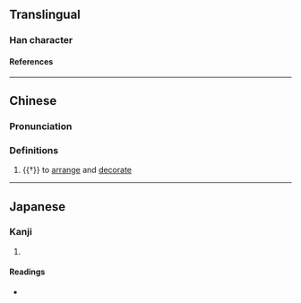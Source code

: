 {{character info/new}}
==Translingual==

===Han character===
{{Han char|rn=64|rad=手|as=08|sn=11|four=51027|canj=QMLB|ids=⿰扌兩}}

====References====
{{Han ref|kx=0438.040|dkj=12266|dj=0788.020|hdz=31892.100|uh=639A}}

----

==Chinese==
{{zh-forms|s=𪭵}}

===Pronunciation===
{{zh-pron
|m=liǎng
|c=loeng5
|cat=v
}}

===Definitions===
{{zh-hanzi}}

# {{†}} to [[arrange]] and [[decorate]]

----

==Japanese==

===Kanji===
{{ja-kanji|grade=|rs=手08}}

# {{defn|lang=ja|sort=手08}}

====Readings====
* {{ja-readings|on=[[りょう]] (ryō)|kun=[[かざる]] (kazaru)}}
